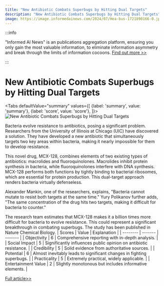 ```yaml
---
title: "New Antibiotic Combats Superbugs by Hitting Dual Targets"
description: "New Antibiotic Combats Superbugs by Hitting Dual Targets"
image: https://image.informedainews.com/2024/07/Hea-bus-1721890166-0.jpg
---
```



:::info

"Informed AI News" is an publications aggregation platform, ensuring you only gain the most valuable information, to eliminate information asymmetry and break through the limits of information cocoons.  [Find out more >>](/)

:::

# New Antibiotic Combats Superbugs by Hitting Dual Targets


<Tabs
	defaultValue="summary"
	values={[
	{label: 'summary', value: 'summary'},
	{label: 'score', value: 'score'},
]}>
<TabItem value="summary">
<img
  src="https://image.informedainews.com/2024/07/Hea-bus-1721890166-0.jpg"
  alt="New Antibiotic Combats Superbugs by Hitting Dual Targets"
/>



Bacteria evolve resistance to antibiotics, posing a significant problem. Researchers from the University of Illinois at Chicago (UIC) have discovered a solution. They have developed a new antibiotic that simultaneously targets two key areas within bacteria, making it nearly impossible for them to develop resistance.

This novel drug, MCX-128, combines elements of two existing types of antibiotics: macrolides and fluoroquinolones. Macrolides inhibit protein synthesis in bacteria, while fluoroquinolones interfere with DNA synthesis. MCX-128 performs both functions by tightly binding to bacterial ribosomes, which are essential for protein production. This dual-target approach renders bacteria virtually defenseless.

Alexander Mankin, one of the researchers, explains, "Bacteria cannot mutate to resist both targets at the same time." Yury Polikanov further adds, "The same concentration of the drug hits two targets, making it difficult for bacteria to counter."

The research team estimates that MCX-128 makes it a billion times more difficult for bacteria to evolve resistance. This could represent a significant breakthrough in combating superbugs. The study has been published in Nature Chemical Biology.
</TabItem>
<TabItem value="score">
	| Scores     | Value   | Explanation |
	| -------- | ------- | ------- |
	| Objectivity  | 6    | Comprehensive reporting with in-depth analysis.    |
	| Social Impact | 5     | Significantly influences public opinion on antibiotic resistance.    |
	| Credibility    | 5    | Solid evidence from authoritative sources.    |
	| Potential    | 6    | Almost inevitably leads to significant changes in fighting superbugs.    |
	| Practicality    | 5    | Extremely practical, widely applicable.    |
	| Entertainment Value    | 2    | Slightly monotonous but includes informative elements.    |
</TabItem>
</Tabs>

[Full article>>](https://www.cnbeta.com.tw/articles/science/1439535.htm)
